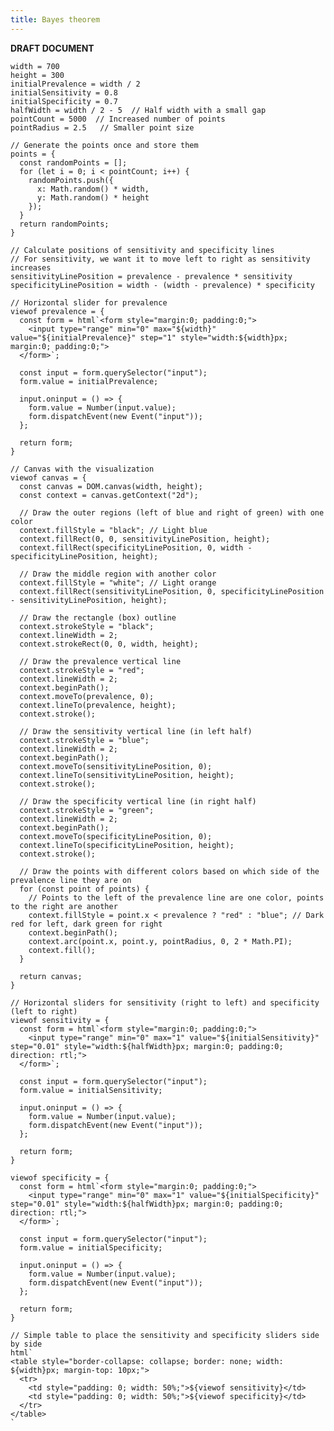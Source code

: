 ```yaml
---
title: Bayes theorem
---
```


**DRAFT DOCUMENT**

```ojs
width = 700
height = 300
initialPrevalence = width / 2
initialSensitivity = 0.8
initialSpecificity = 0.7
halfWidth = width / 2 - 5  // Half width with a small gap
pointCount = 5000  // Increased number of points
pointRadius = 2.5   // Smaller point size

// Generate the points once and store them
points = {
  const randomPoints = [];
  for (let i = 0; i < pointCount; i++) {
    randomPoints.push({
      x: Math.random() * width,
      y: Math.random() * height
    });
  }
  return randomPoints;
}

// Calculate positions of sensitivity and specificity lines
// For sensitivity, we want it to move left to right as sensitivity increases
sensitivityLinePosition = prevalence - prevalence * sensitivity
specificityLinePosition = width - (width - prevalence) * specificity

// Horizontal slider for prevalence
viewof prevalence = {
  const form = html`<form style="margin:0; padding:0;">
    <input type="range" min="0" max="${width}" value="${initialPrevalence}" step="1" style="width:${width}px; margin:0; padding:0;">
  </form>`;
  
  const input = form.querySelector("input");
  form.value = initialPrevalence;
  
  input.oninput = () => {
    form.value = Number(input.value);
    form.dispatchEvent(new Event("input"));
  };
  
  return form;
}

// Canvas with the visualization
viewof canvas = {
  const canvas = DOM.canvas(width, height);
  const context = canvas.getContext("2d");
  
  // Draw the outer regions (left of blue and right of green) with one color
  context.fillStyle = "black"; // Light blue
  context.fillRect(0, 0, sensitivityLinePosition, height);
  context.fillRect(specificityLinePosition, 0, width - specificityLinePosition, height);
  
  // Draw the middle region with another color
  context.fillStyle = "white"; // Light orange
  context.fillRect(sensitivityLinePosition, 0, specificityLinePosition - sensitivityLinePosition, height);
  
  // Draw the rectangle (box) outline
  context.strokeStyle = "black";
  context.lineWidth = 2;
  context.strokeRect(0, 0, width, height);
  
  // Draw the prevalence vertical line
  context.strokeStyle = "red";
  context.lineWidth = 2;
  context.beginPath();
  context.moveTo(prevalence, 0);
  context.lineTo(prevalence, height);
  context.stroke();
  
  // Draw the sensitivity vertical line (in left half)
  context.strokeStyle = "blue";
  context.lineWidth = 2;
  context.beginPath();
  context.moveTo(sensitivityLinePosition, 0);
  context.lineTo(sensitivityLinePosition, height);
  context.stroke();
  
  // Draw the specificity vertical line (in right half)
  context.strokeStyle = "green";
  context.lineWidth = 2;
  context.beginPath();
  context.moveTo(specificityLinePosition, 0);
  context.lineTo(specificityLinePosition, height);
  context.stroke();
  
  // Draw the points with different colors based on which side of the prevalence line they are on
  for (const point of points) {
    // Points to the left of the prevalence line are one color, points to the right are another
    context.fillStyle = point.x < prevalence ? "red" : "blue"; // Dark red for left, dark green for right
    context.beginPath();
    context.arc(point.x, point.y, pointRadius, 0, 2 * Math.PI);
    context.fill();
  }
  
  return canvas;
}

// Horizontal sliders for sensitivity (right to left) and specificity (left to right)
viewof sensitivity = {
  const form = html`<form style="margin:0; padding:0;">
    <input type="range" min="0" max="1" value="${initialSensitivity}" step="0.01" style="width:${halfWidth}px; margin:0; padding:0; direction: rtl;">
  </form>`;
  
  const input = form.querySelector("input");
  form.value = initialSensitivity;
  
  input.oninput = () => {
    form.value = Number(input.value);
    form.dispatchEvent(new Event("input"));
  };
  
  return form;
}

viewof specificity = {
  const form = html`<form style="margin:0; padding:0;">
    <input type="range" min="0" max="1" value="${initialSpecificity}" step="0.01" style="width:${halfWidth}px; margin:0; padding:0; direction: rtl;">
  </form>`;
  
  const input = form.querySelector("input");
  form.value = initialSpecificity;
  
  input.oninput = () => {
    form.value = Number(input.value);
    form.dispatchEvent(new Event("input"));
  };
  
  return form;
}

// Simple table to place the sensitivity and specificity sliders side by side
html`
<table style="border-collapse: collapse; border: none; width: ${width}px; margin-top: 10px;">
  <tr>
    <td style="padding: 0; width: 50%;">${viewof sensitivity}</td>
    <td style="padding: 0; width: 50%;">${viewof specificity}</td>
  </tr>
</table>
`
```